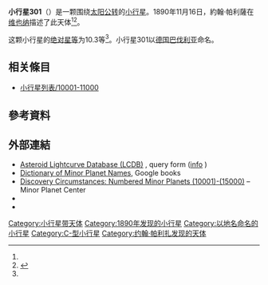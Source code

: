 {{Infobox planet
 | minorplanet     = yes
 | name            = 301 Bavaria
 | background      = #D6D6D6
 | image = 
 | image_size      = 
 | caption         =
 | discovery_ref   =  <ref name="MPC-object" />
 | discoverer      = [[約翰·帕利薩|約翰·帕利薩]]
 | discovery_site  = [[维也纳|维也纳]]
 | discovered      = 1890年11月16日
 | mpc_name        = 301 Bavaria
 | alt_names       = 301 Bavaria
 | pronounced      = 
 | named_after     = <ref name="MPC-object" />
 | mp_category     = [[主帶小行星|主帶小行星]] <ref name="MPC-object" /><ref name="jpldata" />
 | orbit_ref       = <ref name="a">[http://ssd.jpl.nasa.gov/sbdb.cgi?sstr=301 301] {{Wayback|url=http://ssd.jpl.nasa.gov/sbdb.cgi?sstr=301 |date=20201126024917 }}，小行星數據庫瀏覽器（JPL Small-Body Database Browser）－[[美国国家航空航天局|美国国家航空航天局]]喷气推进实验室</ref>
 | epoch           = 2018-03-23.0（[[儒略日|JD]] 2458200.5）
 | uncertainty     = 0
 | observation_arc = 
 | aphelion = {{convert|2.907|AU|km|3|abbr=on|lk=out}}
 | perihelion      = {{convert|2.5413934|AU|km|3|abbr=on}}
 | semimajor       = 2.7242132
 | eccentricity    = 0.0671092
 | period          = 4.5[[儒略年|yr]]
 | mean_anomaly    = 247.51849[[度|°]]
 | mean_motion     = {{Deg2DMS|0.21920080|sup=ms}} / day
 | inclination     = 4.89504
 | asc_node        = 142.36652°
 | arg_peri        = 125.43964
 | mean_diameter   = 
 | rotation        = 
 | albedo          =
 | spectral_type   =
 | abs_magnitude   = 10.3<ref name="jpldata" />
}}
'''小行星301'''（{{lang-en|301 Bavaria}}）是一颗围绕[[太阳|太阳]][[公转|公转]]的[[小行星|小行星]]。1890年11月16日，約翰·帕利薩在[[维也纳|维也纳]]描述了此天体<ref name="a" /><ref>{{cite news|title=小行星列表|url=http://cfa-www.harvard.edu/iau/lists/NumberedMPs.txt|accessdate=2018-10-19|newspaper=哈佛大学|archive-date=2008-05-17|archive-url=https://web.archive.org/web/20080517010638/http://cfa-www.harvard.edu/iau/lists/NumberedMPs.txt|dead-url=no}}</ref>。

这颗小行星的[[绝对星等|绝对星等]]为10.3等<ref name="a" />。小行星301以[[德国|德国]][[巴伐利亚|巴伐利亚]]命名。

== 相关條目 ==
*[[小行星列表/10001-11000|小行星列表/10001-11000]]

== 參考資料 ==
{{reflist|refs=

<ref name="jpldata">{{cite web
 |type         = 2018-01-26 last obs.
 |title        = JPL Small-Body Database Browser:301 Bavaria-301 Bavaria
 |url          = https://ssd.jpl.nasa.gov/sbdb.cgi?sstr=301
 |publisher    = [[Jet_Propulsion_Laboratory|Jet Propulsion Laboratory]]
 |accessdate   = 28 March 2018
 |archive-date = 2020-11-26
 |archive-url  = https://web.archive.org/web/20201126024917/https://ssd.jpl.nasa.gov/sbdb.cgi?sstr=301
 |dead-url     = no
}}</ref>

<ref name="MPC-object">{{cite web
  |title      = 301 Bavaria
  |work      = Minor Planet Center
  |url      = https://www.minorplanetcenter.net/db_search/show_object?object_id=301
  |accessdate      = 28 March 2018
  |archive-date      = 2017-11-07
  |archive-url      = https://web.archive.org/web/20171107011549/http://minorplanetcenter.net/db_search/show_object?object_id=301
  |dead-url      = no
  }}</ref>

}}

==  外部連結 ==
* [http://www.minorplanet.info/PHP/lcdbsummaryquery.php Asteroid Lightcurve Database (LCDB)] {{Wayback|url=http://www.minorplanet.info/PHP/lcdbsummaryquery.php |date=20171210173955 }}, query form ([http://www.minorplanet.info/lightcurvedatabase.html info] {{Wayback|url=http://www.minorplanet.info/lightcurvedatabase.html |date=20171216050541 }})
* [https://books.google.com/books?id=aeAg1X7afOoC&pg Dictionary of Minor Planet Names], Google books
* [http://www.minorplanetcenter.net/iau/lists/NumberedMPs010001.html Discovery Circumstances: Numbered Minor Planets (10001)-(15000)] {{Wayback|url=http://www.minorplanetcenter.net/iau/lists/NumberedMPs010001.html |date=20180612162317 }} – Minor Planet Center
* {{AstDys|301}}
* {{JPL small body}}

{{Minor Planet Number|[[小行星300|小行星300]]|[[小行星302|小行星302]]}}
{{小天体}}

[[Category:小行星带天体|Category:小行星带天体]]
[[Category:1890年发现的小行星|Category:1890年发现的小行星]]
[[Category:以地名命名的小行星|Category:以地名命名的小行星]]
[[Category:C-型小行星|Category:C-型小行星]]
[[Category:约翰·帕利扎发现的天体|Category:约翰·帕利扎发现的天体]]